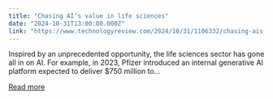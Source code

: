 ```yaml
---
title: "Chasing AI’s value in life sciences"
date: "2024-10-31T13:00:00.000Z"
link: "https://www.technologyreview.com/2024/10/31/1106332/chasing-ais-value-in-life-sciences/"
---
```


Inspired by an unprecedented opportunity, the life sciences sector has gone all in on AI. For example, in 2023, Pfizer introduced an internal generative AI platform expected to deliver $750 million to...

[Read more](https://www.technologyreview.com/2024/10/31/1106332/chasing-ais-value-in-life-sciences/)
